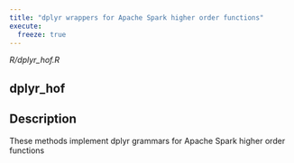 ```yaml
---
title: "dplyr wrappers for Apache Spark higher order functions"
execute:
  freeze: true
---
```


*R/dplyr_hof.R*

## dplyr_hof

## Description
These methods implement dplyr grammars for Apache Spark higher order functions 










